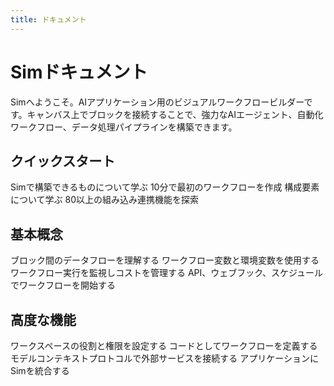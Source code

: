 ```yaml
---
title: ドキュメント
---
```



# Simドキュメント

Simへようこそ。AIアプリケーション用のビジュアルワークフロービルダーです。キャンバス上でブロックを接続することで、強力なAIエージェント、自動化ワークフロー、データ処理パイプラインを構築できます。

## クイックスタート

<Cards>
  <Card title="はじめに" href="/introduction">
    Simで構築できるものについて学ぶ
  </Card>
  <Card title="使い方ガイド" href="/getting-started">
    10分で最初のワークフローを作成
  </Card>
  <Card title="ワークフローブロック" href="/blocks">
    構成要素について学ぶ
  </Card>
  <Card title="ツールと連携機能" href="/tools">
    80以上の組み込み連携機能を探索
  </Card>
</Cards>

## 基本概念

<Cards>
  <Card title="接続" href="/connections">
    ブロック間のデータフローを理解する
  </Card>
  <Card title="変数" href="/variables">
    ワークフロー変数と環境変数を使用する
  </Card>
  <Card title="実行" href="/execution">
    ワークフロー実行を監視しコストを管理する
  </Card>
  <Card title="トリガー" href="/triggers">
    API、ウェブフック、スケジュールでワークフローを開始する
  </Card>
</Cards>

## 高度な機能

<Cards>
  <Card title="チーム管理" href="/permissions/roles-and-permissions">
    ワークスペースの役割と権限を設定する
  </Card>
  <Card title="YAML設定" href="/yaml">
    コードとしてワークフローを定義する
  </Card>
  <Card title="MCP連携" href="/mcp">
    モデルコンテキストプロトコルで外部サービスを接続する
  </Card>
  <Card title="SDK" href="/sdks">
    アプリケーションにSimを統合する
  </Card>
</Cards>